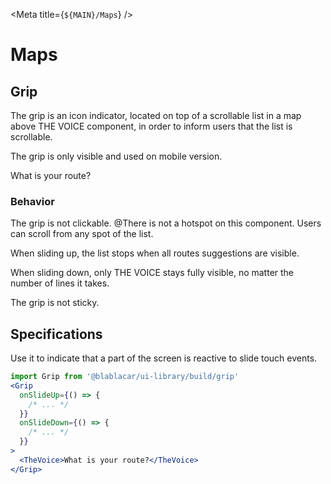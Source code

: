 

<Meta title={`${MAIN}/Maps`} />

# Maps

## Grip

The grip is an icon indicator, located on top of a scrollable list in a map above THE VOICE component, in order to inform users that the list is scrollable.

The grip is only visible and used on mobile version.

<Canvas>
  <Story name="Grip">
    <Grip onSlideUp={action('Slide Up')} onSlideDown={action('Slide Down')}>
      <TheVoice>What is your route?</TheVoice>
      <ItemRadioGroup>
        <ItemRadio labelTitle="Via A10" label="Tolls" name="foo" value="1" />
        <ItemRadio labelTitle="Via N200" label="No tolls" name="foo" value="2" />
      </ItemRadioGroup>
    </Grip>
  </Story>
</Canvas>

### Behavior

The grip is not clickable. @There is not a hotspot on this component. Users can scroll from any spot of the list.

When sliding up, the list stops when all routes suggestions are visible.

When sliding down, only THE VOICE stays fully visible, no matter the number of lines it takes.

The grip is not sticky.


## Specifications

Use it to indicate that a part of the screen is reactive to slide touch events.

```jsx
import Grip from '@blablacar/ui-library/build/grip'
<Grip
  onSlideUp={() => {
    /* ... */
  }}
  onSlideDown={() => {
    /* ... */
  }}
>
  <TheVoice>What is your route?</TheVoice>
</Grip>
```

<ArgsTable of={Grip} />
